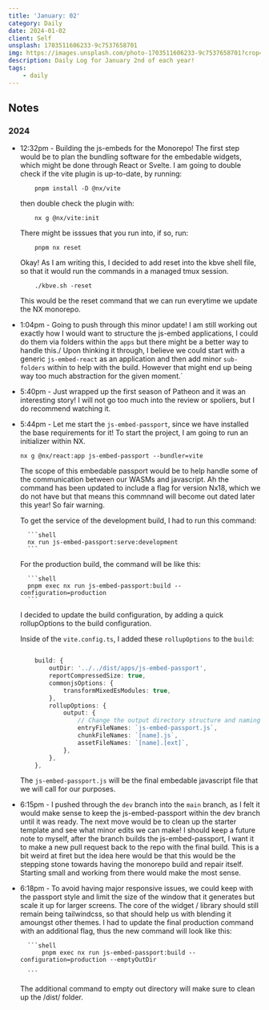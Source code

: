 ```yaml
---
title: 'January: 02'
category: Daily
date: 2024-01-02
client: Self
unsplash: 1703511606233-9c7537658701
img: https://images.unsplash.com/photo-1703511606233-9c7537658701?crop=entropy&cs=srgb&fm=jpg&ixid=MnwzNjM5Nzd8MHwxfHJhbmRvbXx8fHx8fHx8fDE2ODE3NDg2ODY&ixlib=rb-4.0.3&q=85
description: Daily Log for January 2nd of each year!
tags:
    - daily
---
```


## Notes

### 2024

- 12:32pm - Building the js-embeds for the Monorepo!
    The first step would be to plan the bundling software for the embedable widgets, which might be done through React or Svelte.
    I am going to double check if the vite plugin is up-to-date, by running:

    ```shell
        pnpm install -D @nx/vite
    ```
    
    then double check the plugin with:

    ```shell
        nx g @nx/vite:init
    ```

    There might be isssues that you run into, if so, run:

    ```shell
        pnpm nx reset
    ```

    Okay! As I am writing this, I decided to add reset into the kbve shell file, so that it would run the commands in a managed tmux session.

    ```shell
        ./kbve.sh -reset
    ```

    This would be the reset command that we can run everytime we update the NX monorepo.

- 1:04pm - Going to push through this minor update!
    I am still working out exactly how I would want to structure the js-embed applications, I could do them via folders within the `apps` but there might be a better way to handle this./
    Upon thinking it through, I believe we could start with a generic `js-embed-react` as an application and then add minor `sub-folders` within to help with the build.
    However that might end up being way too much abstraction for the given moment.` 

- 5:40pm - Just wrapped up the first season of Patheon and it was an interesting story! I will not go too much into the review or spoliers, but I do recommend watching it.

- 5:44pm - Let me start the `js-embed-passport`, since we have installed the base requirements for it!
    To start the project, I am going to run an initializer within NX.
    
    ```shell
    nx g @nx/react:app js-embed-passport --bundler=vite
    ```
    
    The scope of this embedable passport would be to help handle some of the communication between our WASMs and javascript.
    Ah the command has been updated to include a flag for version Nx18, which we do not have but that means this commnand will become out dated later this year! 
    So fair warning.

    To get the service of the development build, I had to run this command:

        ```shell
        nx run js-embed-passport:serve:development
        ```

    For the production build, the command will be like this:

        ```shell
        pnpm exec nx run js-embed-passport:build --configuration=production 
        ```
    
    I decided to update the build configuration, by adding a quick rollupOptions to the build configuration.

    Inside of the `vite.config.ts`, I added these `rollupOptions` to the `build`:

    ```ts

        build: {
            outDir: '../../dist/apps/js-embed-passport',
            reportCompressedSize: true,
            commonjsOptions: {
                transformMixedEsModules: true,
            },
            rollupOptions: {
                output: {
                    // Change the output directory structure and naming
                    entryFileNames: `js-embed-passport.js`,
                    chunkFileNames: `[name].js`,
                    assetFileNames: `[name].[ext]`,
                },
            },
        },

    ```

    The `js-embed-passport.js` will be the final embedable javascript file that we will call for our purposes.

- 6:15pm - I pushed through the `dev` branch into the `main` branch, as I felt it would make sense to keep the js-embed-passport within the dev branch until it was ready.
    The next move would be to clean up the starter template and see what minor edits we can make!
    I should keep a future note to myself, after the branch builds the js-embed-passport, I want it to make a new pull request back to the repo with the final build.
    This is a bit weird at firet but the idea here would be that this would be the stepping stone towards having the monorepo build and repair itself.
    Starting small and working from there would make the most sense.

- 6:18pm - To avoid having major responsive issues, we could keep with the passport style and limit the size of the window that it generates but scale it up for larger screens.
    The core of the widget / library should still remain being tailwindcss, so that should help us with blending it amoungst other themes.
    I had to update the final production command with an additional flag, thus the new command will look like this:

        ```shell
            pnpm exec nx run js-embed-passport:build --configuration=production --emptyOutDir

        ```
    The additional command to empty out directory will make sure to clean up the /dist/ folder.